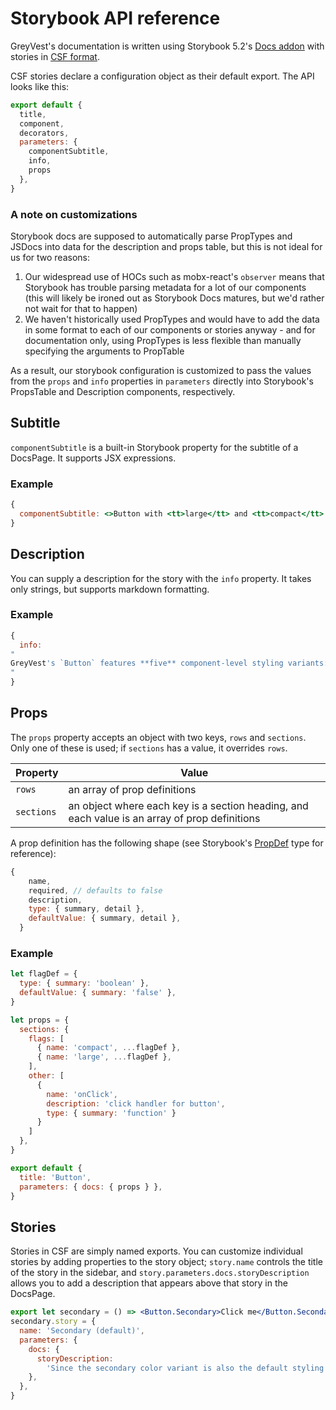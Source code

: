 
<Meta title="Developer Notes | Storybook API" />

# Storybook API reference

GreyVest's documentation is written using Storybook 5.2's [Docs addon](https://github.com/storybookjs/storybook/blob/next/addons/docs/docs/docspage.md) with stories in [CSF format](https://medium.com/storybookjs/component-story-format-66f4c32366df).

CSF stories declare a configuration object as their default export. The API looks like this:

```js
export default {
  title,
  component,
  decorators,
  parameters: {
    componentSubtitle,
    info,
    props
  },
}
```

### A note on customizations

Storybook docs are supposed to automatically parse PropTypes and JSDocs into data for the description and props table, but this is not ideal for us for two reasons:

1. Our widespread use of HOCs such as mobx-react's `observer` means that Storybook has trouble parsing metadata for a lot of our components (this will likely be ironed out as Storybook Docs matures, but we'd rather not wait for that to happen)
2. We haven't historically used PropTypes and would have to add the data in some format to each of our components or stories anyway - and for documentation only, using PropTypes is less flexible than manually specifying the arguments to PropTable

As a result, our storybook configuration is customized to pass the values from the `props` and `info` properties in `parameters` directly into Storybook's PropsTable and Description components, respectively.


## Subtitle

`componentSubtitle` is a built-in Storybook property for the subtitle of a DocsPage. It supports JSX expressions.

### Example

```jsx
{
  componentSubtitle: <>Button with <tt>large</tt> and <tt>compact</tt> variants</>
}
```


## Description

You can supply a description for the story with the `info` property. It takes only strings, but supports markdown formatting.

### Example

```js
{
  info:
"
GreyVest's `Button` features **five** component-level styling variants: `Primary`, `Secondary`, `Tertiary`, `Danger`, and `Ghost`. The variants are subcomponents of Button.
"
}
```


## Props

The `props` property accepts an object with two keys, `rows` and `sections`. Only one of these is used; if `sections` has a value, it overrides `rows`.

| Property | Value  |
| --- | --- |
| `rows` | an array of prop definitions |
| `sections` | an object where each key is a section heading, and each value is an array of prop definitions |

A prop definition has the following shape (see Storybook's [PropDef](https://github.com/storybookjs/storybook/blob/next/lib/components/src/blocks/PropsTable/PropDef.ts) type for reference):

```js
{
    name,
    required, // defaults to false
    description,
    type: { summary, detail },
    defaultValue: { summary, detail },
  }
```

### Example

```js
let flagDef = {
  type: { summary: 'boolean' },
  defaultValue: { summary: 'false' },
}

let props = {
  sections: {
    flags: [
      { name: 'compact', ...flagDef },
      { name: 'large', ...flagDef },
    ],
    other: [
      {
        name: 'onClick',
        description: 'click handler for button',
        type: { summary: 'function' }
      }
    ]
  },
}

export default {
  title: 'Button',
  parameters: { docs: { props } },
}
```

## Stories

Stories in CSF are simply named exports. You can customize individual stories by adding properties to the story object; `story.name` controls the title of the story in the sidebar, and `story.parameters.docs.storyDescription` allows you to add a description that appears above that story in the DocsPage.

```jsx
export let secondary = () => <Button.Secondary>Click me</Button.Secondary>
secondary.story = {
  name: 'Secondary (default)',
  parameters: {
    docs: {
      storyDescription:
        'Since the secondary color variant is also the default styling for Button, it can be used with either `Button` or `Button.Secondary`.',
    },
  },
}
```